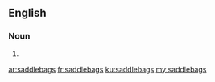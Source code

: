 ==English==

===Noun===
{{head|en}}

# {{plural of|saddlebag}}

[[ar:saddlebags]]
[[fr:saddlebags]]
[[ku:saddlebags]]
[[my:saddlebags]]